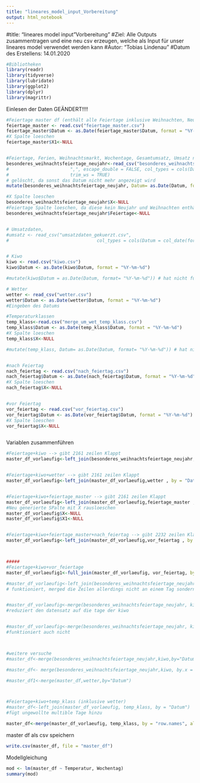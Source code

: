 ```yaml
---
title: "lineares_model_input_Vorbereitung"
output: html_notebook
---
```



#title: "lineares model input "Vorbereitung"
#Ziel: Alle Outputs zusammentragen und eine neu csv erzeugen, welche als Input für unser lineares model verwendet werden kann
#Autor: "Tobias Lindenau"
#Datum des Erstellens: 14.01.2020


```r
#Bibliotheken
library(readr)
library(tidyverse)
library(lubridate)
library(ggplot2)
library(dplyr)
library(magrittr)

```

Einlesen der Daten GEÄNDERT!!!!
```r
#Feiertage master df (enthält alle Feiertage inklusive Weihnachten, Neujahr. Diese hatten bisher gefehlt)
feiertage_master <- read.csv("feiertage_master.csv")
feiertage_master$Datum <- as.Date(feiertage_master$Datum, format = "%Y-%m-%d")
#X Spalte loeschen
feiertage_master$X1<-NULL


#Feiertage, Ferien, Weihnachtsmarkt, Wochentage, Gesamtumsatz, Umsatz nach Warengruppen 1-6
besonderes_weihnachtsfeiertage_neujahr<-read_csv("besonderes_weihnachtsfeiertage_neujahr.csv") 
#                       ",", escape_double = FALSE, col_types = cols(Datum = col_date(format = "%d.%m.%Y")), 
#                       trim_ws = TRUE)
# gelöscht, da sonst das Datum nicht mehr angezeigt wird
mutate(besonderes_weihnachtsfeiertage_neujahr, Datum= as.Date(Datum, format= "%Y-%m-%d"))

#X Spalte loeschen
besonderes_weihnachtsfeiertage_neujahr$X<-NULL
#Feiertage Spalte loeschen, da diese kein Neujahr und Weihnachten enthält
besonderes_weihnachtsfeiertage_neujahr$Feiertage<-NULL


# Umsatzdaten, 
#umsatz <- read_csv("umsatzdaten_gekuerzt.csv", 
#                                 col_types = cols(Datum = col_date(format = "%Y-%m-%d"))) #Eingeben des Datums


# Kiwo
kiwo <- read.csv("kiwo.csv")
kiwo$Datum <- as.Date(kiwo$Datum, format = "%Y-%m-%d")

#mutate(kiwo$Datum = as.Date(Datum, format= "%Y-%m-%d")) # hat nicht funktioniert

# Wetter
wetter <- read_csv("wetter.csv")
wetter$Datum <- as.Date(wetter$Datum, format = "%Y-%m-%d")
#Eingeben des Datums

#Temperaturklassen
temp_klass<-read.csv("merge_um_wet_temp_klass.csv")
temp_klass$Datum <- as.Date(temp_klass$Datum, format = "%Y-%m-%d")
#X Spalte loeschen
temp_klass$X<-NULL

#mutate(temp_klass, Datum= as.Date(Datum, format= "%Y-%m-%d")) # hat nicht funktioniert


#nach Feiertag
nach_feiertag <- read.csv("nach_feiertag.csv")
nach_feiertag$Datum <- as.Date(nach_feiertag$Datum, format = "%Y-%m-%d")
#X Spalte loeschen
nach_feiertag$X<-NULL


#vor Feiertag
vor_feiertag <- read.csv("vor_feiertag.csv")
vor_feiertag$Datum <- as.Date(vor_feiertag$Datum, format = "%Y-%m-%d")
#X Spalte loeschen
vor_feiertag$X<-NULL



```

Variablen zusammenführen
```r
#Feiertage+kiwo --> gibt 2161 zeilen Klappt
master_df_vorlaeufig<-left_join(besonderes_weihnachtsfeiertage_neujahr, kiwo, by = "Datum")


#Feiertage+kiwo+wetter --> gibt 2161 zeilen Klappt
master_df_vorlaeufig<-left_join(master_df_vorlaeufig,wetter , by = "Datum")


#Feiertage+kiwo+feiertage_master --> gibt 2161 zeilen Klappt
master_df_vorlaeufig<-left_join(master_df_vorlaeufig,feiertage_master , by = "Datum")
#Neu generierte SPalte mit X rausloeschen
master_df_vorlaeufig$X<-NULL
master_df_vorlaeufig$X1<-NULL


#Feiertage+kiwo+feiertage_master+nach_feiertag --> gibt 2232 zeilen Klappt NICHT
master_df_vorlaeufig<-left_join(master_df_vorlaeufig,vor_feiertag , by = "Datum")



#####
#Feiertage+kiwo+vor_feiertage
master_df_vorlaeufig1<-full_join(master_df_vorlaeufig, vor_feiertag, by = "Datum")

#master_df_vorlaeufig<-left_join(besonderes_weihnachtsfeiertage_neujahr, kiwo, by = "Datum") 
# funktioniert, merged die Zeilen allerdings nicht an einem Tag sondern fügt den selben Tag noch einmal zusätzlich hinzu


#master_df_vorlaeufig<-merge(besonderes_weihnachtsfeiertage_neujahr, kiwo, by = "Datum") 
#reduziert den datensatz auf die tage der kiwo


#master_df_vorlaeufig<-merge(besonderes_weihnachtsfeiertage_neujahr, kiwo, by = "Datum", all = TRUE) 
#funktioniert auch nicht



#weitere versuche
#master_df<-merge(besonderes_weihnachtsfeiertage_neujahr,kiwo,by="Datum", incomparables = NA)

#master_df<- merge(besonderes_weihnachtsfeiertage_neujahr,kiwo, by.x = besonderes_weihnachtsfeiertage_neujahr$Datum, by.y = kiwo$Datum, all=TRUE)

#master_df1<-merge(master_df,wetter,by="Datum")



#Feiertage+kiwo+temp_klass (inklusive wetter)
#master_df<-left_join(master_df_vorlaeufig, temp_klass, by = "Datum")
#fügt ungewollte multible Tage hinzu

master_df<-merge(master_df_vorlaeufig, temp_klass, by = "row.names", all = TRUE)

```


master df als csv speichern
```r

write.csv(master_df, file = "master_df")

```


Modellgleichung
```r
mod <- lm(master_df ~ Temperatur, Wochentag)
summary(mod)
```
